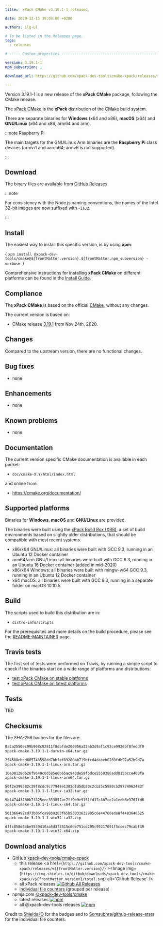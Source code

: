 ```yaml
---
title:  xPack CMake v3.19.1-1 released

date: 2020-12-15 19:08:00 +0200

authors: ilg-ul

# To be listed in the Releases page.
tags:
  - releases

# ----- Custom properties -----------------------------------------------------

version: 3.19.1-1
npm_subversion: 1

download_url: https://github.com/xpack-dev-tools/cmake-xpack/releases/tag/v3.19.1-1/

---
```


Version 3.19.1-1 is a new release of the **xPack CMake** package, following the CMake release.

<!-- truncate -->


The [xPack CMake](https://xpack-dev-tools.github.io/cmake-xpack)
is the **xPack** distribution of the
[CMake](https://cmake.org) build system.

There are separate binaries for **Windows** (x64 and x86),
**macOS** (x64) and **GNU/Linux** (x64 and x86, arm64 and arm).

:::note Raspberry Pi

The main targets for the GNU/Linux Arm
binaries are the **Raspberry Pi** class devices (armv7l and aarch64;
armv6 is not supported).

:::

## Download

The binary files are available from <a href={frontMatter.download_url}>GitHub Releases</a>.

:::note

For consistency with the Node.js naming conventions, the names of the Intel 32-bit images are now suffixed with `-ia32`.

:::

## Install

The easiest way to install this specific version, is by using **xpm**:

<CodeBlock language="console"> {
`xpm install @xpack-dev-tools/cmake@${frontMatter.version}.${frontMatter.npm_subversion} -verbose
`} </CodeBlock>

Comprehensive instructions for installing **xPack CMake** on different platforms
can be found in the [Install Guide](/docs/install/).

## Compliance

The **xPack CMake** is based on the official
[CMake](https://cmake.org),
without any changes.

The current version is based on:

- CMake release
[3.19.1](https://github.com/Kitware/CMake/releases/tag/v3.19.1/)
from Nov 24th, 2020.

## Changes

Compared to the upstream version, there are no functional changes.

## Bug fixes

- none

## Enhancements

- none

## Known problems

- none

## Documentation

The current version specific CMake documentation is available in each packet:

- `doc/cmake-X.Y/html/index.html`

and online from:

- https://cmake.org/documentation/

## Supported platforms

Binaries for **Windows**, **macOS** and **GNU/Linux** are provided.

The binaries were built using the
[xPack Build Box (XBB)](https://github.com/xpack/xpack-build-box), a set
of build environments based on slightly older distributions, that should be
compatible with most recent systems.

- x86/x64 GNU/Linux: all binaries were built with GCC 9.3, running in an
  Ubuntu 12 Docker container
- arm64/arm GNU/Linux: all binaries were built with GCC 9.3, running in an
  Ubuntu 16 Docker container (added in mid-2020)
- x86/x64 Windows: all binaries were built with mingw-w64 GCC 9.3, running in an
  Ubuntu 12 Docker container
- x64 macOS: all binaries were built with GCC 9.3, running in a separate
  folder on macOS 10.10.5.

## Build

The scripts used to build this distribution are in:

- `distro-info/scripts`

For the prerequisites and more details on the build procedure, please see the
[README-MAINTAINER](https://github.com/xpack-dev-tools/cmake-xpack/blob/xpack/README-MAINTAINER.md) page.

## Travis tests

The first set of tests were performed on Travis, by running
a simple script to check if the binaries start on a wide range of
platforms and distributions:

- [test xPack CMake on stable platforms](https://travis-ci.org/github/xpack-dev-tools/cmake-xpack/builds/749860587)
- [test xPack CMake on latest platforms](https://travis-ci.org/github/xpack-dev-tools/cmake-xpack/builds/749860701)

## Tests

TBD

## Checksums

The SHA-256 hashes for the files are:

```txt
0a2a2550ec99b908c92811f8dbfde200956a22ab3d9af1c92ce9926bf8feddf9
xpack-cmake-3.19.1-1-darwin-x64.tar.gz

254588cbcd685748598dd7bbfaf89280ab719bfcd4dabeb0269fdb97a52b9d7a
xpack-cmake-3.19.1-1-linux-arm.tar.gz

10e30128d626f9640c0d585e6b65ac943de59fbdce5550386add015bcce408fa
xpack-cmake-3.19.1-1-linux-arm64.tar.gz

50f2e399382c29f8cdc9c77948e1382dfd5db20c2cb25c5980cb29774962483f
xpack-cmake-3.19.1-1-linux-ia32.tar.gz

9b147443780b7f825eec333857ac7ff9e9e9151fd17c8b7ce2a1ecb6e3767fd6
xpack-cmake-3.19.1-1-linux-x64.tar.gz

501366492cd73b06fca98b8283f65b53833622995c6e44760eda8f4483648525
xpack-cmake-3.19.1-1-win32-ia32.zip

dffc858d64be5539410aa6d3f3515c6de751cd295c99217091f5ccec79cabf39
xpack-cmake-3.19.1-1-win32-x64.zip
```

## Download analytics

- GitHub [xpack-dev-tools/cmake-xpack](https://github.com/xpack-dev-tools/cmake-xpack/)
  - this release <a href={`https://github.com/xpack-dev-tools/cmake-xpack/releases/v${frontMatter.version}/`} ><Image img={`https://img.shields.io/github/downloads/xpack-dev-tools/cmake-xpack/v${frontMatter.version}/total.svg`} alt='Github Release' /></a>
  - all xPack releases [![Github All Releases](https://img.shields.io/github/downloads/xpack-dev-tools/cmake-xpack/total.svg)](https://github.com/xpack-dev-tools/cmake-xpack/releases/)
  - [individual file counters](https://somsubhra.github.io/github-release-stats/?username=xpack-dev-tools&repository=cmake-xpack) (grouped per release)
- npmjs.com [@xpack-dev-tools/cmake](https://www.npmjs.com/package/@xpack-dev-tools/cmake)
  - latest releases [![npm](https://img.shields.io/npm/dw/@xpack-dev-tools/cmake.svg)](https://www.npmjs.com/package/@xpack-dev-tools/cmake/)
  - all @xpack-dev-tools releases [![npm](https://img.shields.io/npm/dt/@xpack-dev-tools/cmake.svg)](https://www.npmjs.com/package/@xpack-dev-tools/cmake/)

Credit to [Shields IO](https://shields.io) for the badges and to
[Somsubhra/github-release-stats](https://github.com/Somsubhra/github-release-stats)
for the individual file counters.
